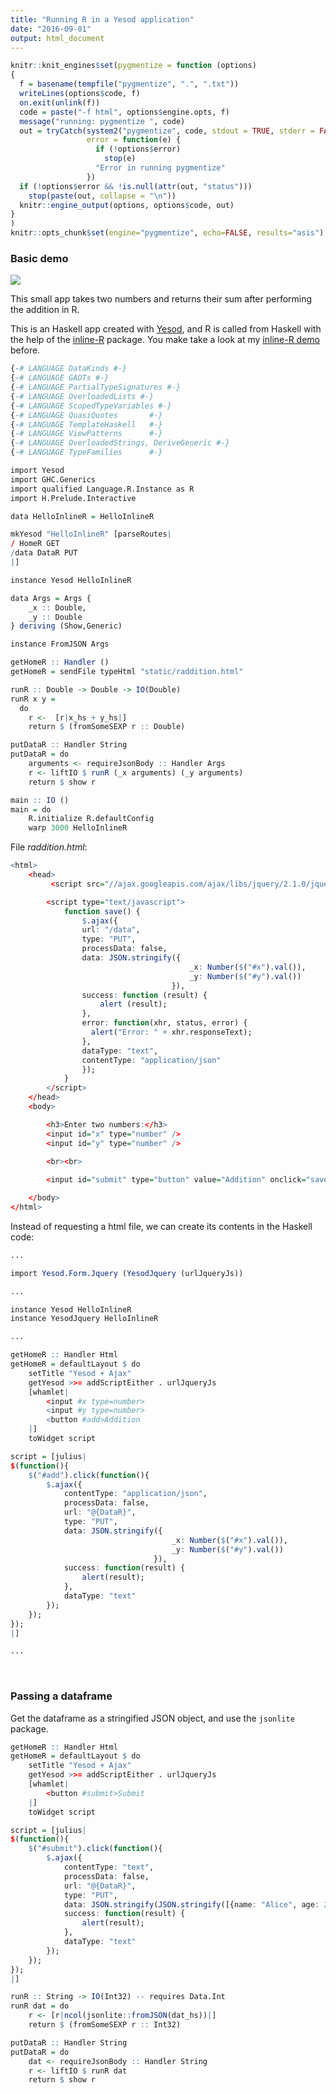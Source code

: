 ```yaml
---
title: "Running R in a Yesod application"
date: "2016-09-01"
output: html_document
---
```



<link rel="stylesheet" type="text/css" href="assets/css/myhighlight.css">

```r
knitr::knit_engines$set(pygmentize = function (options) 
{
  f = basename(tempfile("pygmentize", ".", ".txt"))
  writeLines(options$code, f)
  on.exit(unlink(f))
  code = paste("-f html", options$engine.opts, f)
  message("running: pygmentize ", code)
  out = tryCatch(system2("pygmentize", code, stdout = TRUE, stderr = FALSE), 
                 error = function(e) {
                   if (!options$error)
                     stop(e)
                   "Error in running pygmentize"
                 })
  if (!options$error && !is.null(attr(out, "status"))) 
    stop(paste(out, collapse = "\n"))
  knitr::engine_output(options, options$code, out)
}
)
knitr::opts_chunk$set(engine="pygmentize", echo=FALSE, results="asis")
```


### Basic demo

![](assets/img/RunRInYesod_ss.png)


This small app takes two numbers and returns their sum after performing the addition in R. 

This is an Haskell app created with [Yesod](https://en.wikipedia.org/wiki/Yesod_(web_framework)), and R is called from Haskell with the help of the [inline-R](https://tweag.github.io/HaskellR/) package. You make take a look at my [inline-R demo](http://stla.github.io/stlapblog/posts/CallRinHaskell.html) before.

```r
{-# LANGUAGE DataKinds #-}
{-# LANGUAGE GADTs #-}
{-# LANGUAGE PartialTypeSignatures #-}
{-# LANGUAGE OverloadedLists #-}
{-# LANGUAGE ScopedTypeVariables #-}
{-# LANGUAGE QuasiQuotes       #-}
{-# LANGUAGE TemplateHaskell   #-}
{-# LANGUAGE ViewPatterns      #-}
{-# LANGUAGE OverloadedStrings, DeriveGeneric #-}
{-# LANGUAGE TypeFamilies      #-}

import Yesod
import GHC.Generics
import qualified Language.R.Instance as R
import H.Prelude.Interactive

data HelloInlineR = HelloInlineR

mkYesod "HelloInlineR" [parseRoutes|
/ HomeR GET
/data DataR PUT
|]

instance Yesod HelloInlineR

data Args = Args {
    _x :: Double,
    _y :: Double
} deriving (Show,Generic)

instance FromJSON Args

getHomeR :: Handler ()
getHomeR = sendFile typeHtml "static/raddition.html"

runR :: Double -> Double -> IO(Double)
runR x y = 
  do
    r <-  [r|x_hs + y_hs|]
    return $ (fromSomeSEXP r :: Double) 

putDataR :: Handler String
putDataR = do
    arguments <- requireJsonBody :: Handler Args
    r <- liftIO $ runR (_x arguments) (_y arguments)
    return $ show r

main :: IO ()
main = do 
    R.initialize R.defaultConfig
    warp 3000 HelloInlineR
```


File *raddition.html*:

```r
<html>
	<head>
		 <script src="//ajax.googleapis.com/ajax/libs/jquery/2.1.0/jquery.min.js"></script>

		<script type="text/javascript">
			function save() {
				$.ajax({
				url: "/data",
				type: "PUT",
				processData: false,
				data: JSON.stringify({
										_x: Number($("#x").val()), 
										_y: Number($("#y").val())
									}),
				success: function (result) {
					alert (result);
				},
				error: function(xhr, status, error) {
				  alert("Error: " + xhr.responseText);
				},
				dataType: "text",
				contentType: "application/json"
				}); 
			}
		</script>
	</head>
	<body>

		<h3>Enter two numbers:</h3>
		<input id="x" type="number" />
		<input id="y" type="number" />

		<br><br>
		
		<input id="submit" type="button" value="Addition" onclick="save()">

	</body>
</html>
```


Instead of requesting a html file, we can create its contents in the Haskell code:

```r
...

import Yesod.Form.Jquery (YesodJquery (urlJqueryJs))

...

instance Yesod HelloInlineR
instance YesodJquery HelloInlineR

...

getHomeR :: Handler Html
getHomeR = defaultLayout $ do
    setTitle "Yesod + Ajax"
    getYesod >>= addScriptEither . urlJqueryJs
    [whamlet|
        <input #x type=number>
        <input #y type=number>
        <button #add>Addition
    |]
    toWidget script

script = [julius|
$(function(){
    $("#add").click(function(){
        $.ajax({
            contentType: "application/json",
            processData: false,
            url: "@{DataR}",
            type: "PUT",
            data: JSON.stringify({
									_x: Number($("#x").val()), 
									_y: Number($("#y").val())
								}),
            success: function(result) {
                alert(result);
            },
            dataType: "text"
        });
    });
});
|]

...
```

<br>

### Passing a dataframe 

Get the dataframe as a stringified JSON object, and use the `jsonlite` package.

```r
getHomeR :: Handler Html
getHomeR = defaultLayout $ do
    setTitle "Yesod + Ajax"
    getYesod >>= addScriptEither . urlJqueryJs
    [whamlet|
        <button #submit>Submit
    |]
    toWidget script

script = [julius|
$(function(){
    $("#submit").click(function(){
        $.ajax({
            contentType: "text",
            processData: false,
            url: "@{DataR}",
            type: "PUT",
            data: JSON.stringify(JSON.stringify([{name: "Alice", age: 25}, {name: "Bob", age: 30}])),
            success: function(result) {
                alert(result);
            },
            dataType: "text"
        });
    });
});
|]

runR :: String -> IO(Int32) -- requires Data.Int
runR dat = do
    r <- [r|ncol(jsonlite::fromJSON(dat_hs))|]
    return $ (fromSomeSEXP r :: Int32) 

putDataR :: Handler String
putDataR = do
    dat <- requireJsonBody :: Handler String
    r <- liftIO $ runR dat
    return $ show r
```

